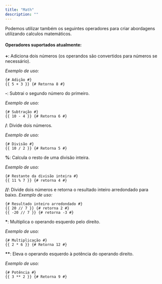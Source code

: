 ```yaml
---
title: "Math"
description: ""
---
```


Podemos utilizar também os seguintes operadores para criar abordagens utilizando calculos matemáticos.

#### Operadores suportados atualmente:

**+**: Adiciona dois números (os operandos são convertidos para números se necessário).

_Exemplo de uso:_

```twig
{# Adição #}
{{ 5 + 3 }} {# Retorna 8 #}
```

**-**: Subtrai o segundo número do primeiro.

_Exemplo de uso:_

```twig
{# Subtração #}
{{ 10 - 4 }} {# Retorna 6 #}
```

**/**: Divide dois números.

_Exemplo de uso:_

```twig
{# Divisão #}
{{ 10 / 2 }} {# Retorna 5 #}
```

**%**: Calcula o resto de uma divisão inteira.

_Exemplo de uso:_

```twig
{# Restante da divisão inteira #}
{{ 11 % 7 }} {# retorna 4 #}
```

**//**: Divide dois números e retorna o resultado inteiro arredondado para baixo.
_Exemplo de uso:_

```twig
{# Resultado inteiro arredondado #}
{{ 20 // 7 }} {# retorna 2 #}
{{ -20 // 7 }} {# retorna -3 #}
```

**\***: Multiplica o operando esquerdo pelo direito.

_Exemplo de uso:_

```twig
{# Multiplicação #}
{{ 2 * 6 }} {# Retorna 12 #}
```

**\*\***: Eleva o operando esquerdo à potência do operando direito.

_Exemplo de uso:_

```twig
{# Potência #}
{{ 3 ** 2 }} {# Retorna 9 #}
```

